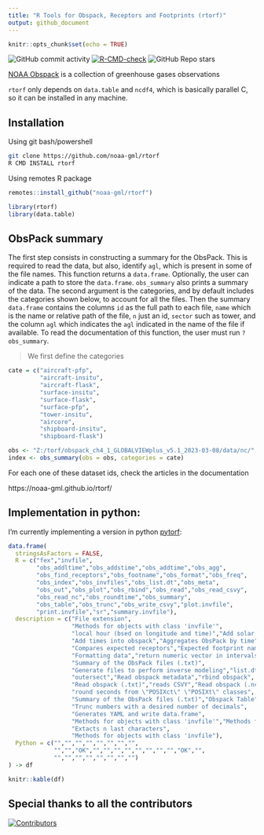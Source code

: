 ```yaml
---
title: "R Tools for Obspack, Receptors and Footprints (rtorf)"
output: github_document
---
```


```r
knitr::opts_chunk$set(echo = TRUE)
```


![GitHub commit activity](https://img.shields.io/github/commit-activity/y/noaa-gml/rtorf)
[![R-CMD-check](https://github.com/noaa-gml/rtorf/actions/workflows/R-CMD-check.yaml/badge.svg)](https://github.com/noaa-gml/rtorf/actions/workflows/R-CMD-check.yaml)
![GitHub Repo stars](https://img.shields.io/github/stars/noaa-gml/rtorf)

[NOAA Obspack](https://gml.noaa.gov/ccgg/obspack/) is a collection of greenhouse gases observations

`rtorf` only depends on `data.table` and `ncdf4`, which is basically parallel C, 
so it can be installed in any machine.



## Installation

Using git bash/powershell
```bash
git clone https://github.com/noaa-gml/rtorf
R CMD INSTALL rtorf
```


Using remotes R package
```r
remotes::install_github("noaa-gml/rtorf")
```

```r
library(rtorf)
library(data.table)
```

## ObsPack summary

The first step consists in constructing a summary for the ObsPack.
This is required to read the data, but also, identify `agl`, 
which is present in some of the file names.
This function returns a `data.frame`.
Optionally, the user can indicate a path to store the `data.frame`.
`obs_summary` also prints a summary of the data. The second
argument is the categories, and by default includes the categories
shown below, to account for all the files.
Then the summary `data.frame` contains 
the columns `id` as the full path to each
file, `name` which is the name or relative path of the file, `n`
just an id, `sector` such as tower, and the column `agl`
which indicates the `agl` indicated in the name of the file
if available. To read the documentation of this function,
the user must run `?obs_summary`.

>  We first define the categories


```r

cate = c("aircraft-pfp",
         "aircraft-insitu",
         "aircraft-flask",
         "surface-insitu",
         "surface-flask", 
         "surface-pfp",   
         "tower-insitu",  
         "aircore",       
         "shipboard-insitu",
         "shipboard-flask") 

obs <- "Z:/torf/obspack_ch4_1_GLOBALVIEWplus_v5.1_2023-03-08/data/nc/"
index <- obs_summary(obs = obs, categories = cate)

```

For each one of these dataset ids, check the articles in the documentation

https://noaa-gml.github.io/rtorf/


## Implementation in python:

I'm currently implementing a version in python [pytorf](https://github.com/noaa-gml/pytorf):


```r
data.frame(
  stringsAsFactors = FALSE,
  R = c("fex","invfile",
        "obs_addltime","obs_addstime","obs_addtime","obs_agg",
        "obs_find_receptors","obs_footname","obs_format","obs_freq",
        "obs_index","obs_invfiles","obs_list.dt","obs_meta",
        "obs_out","obs_plot","obs_rbind","obs_read","obs_read_csvy",
        "obs_read_nc","obs_roundtime","obs_summary",
        "obs_table","obs_trunc","obs_write_csvy","plot.invfile",
        "print.invfile","sr","summary.invfile"),
  description = c("File extension",
                  "Methods for objects with class 'invfile'",
                  "local hour (bsed on longitude and time)","Add solar time into obspack",
                  "Add times into obspack","Aggregates ObsPack by time",
                  "Compares expected receptors","Expected footprint name",
                  "Formatting data","return numeric vector in intervals",
                  "Summary of the ObsPack files (.txt)",
                  "Generate files to perform inverse modeling","list.dt","Read obspack metadata",
                  "outersect","Read obspack metadata","rbind obspack",
                  "Read obspack (.txt)","reads CSVY","Read obspack (.nc)",
                  "round seconds from \"POSIXct\" \"POSIXt\" classes",
                  "Summary of the ObsPack files (.txt)","Obspack Table",
                  "Trunc numbers with a desired number of decimals",
                  "Generates YAML and write data.frame",
                  "Methods for objects with class 'invfile'","Methods for objects with class 'invfile'",
                  "Extacts n last characters",
                  "Methods for objects with class 'invfile"),
  Python = c("","","","","","","","",
             "","","OK","","","","","","","","","OK","",
             "","","","","","","","")
) -> df

```


```r
knitr::kable(df)

```
## Special thanks to all the contributors

[![Contributors](https://contrib.rocks/image?repo=noaa-gml/rtorf)](https://github.com/noaa-gml/rtorf/graphs/contributors)
